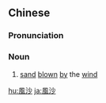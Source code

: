 {{also|风沙}}
==Chinese==
{{zh-forms|s=风沙}}

===Pronunciation===
{{zh-pron
|m=fēngshā
|c=fung1 saa1
|h=pfs=fûng-sâ
|mn=hong-soa
|cat=n
}}

===Noun===
{{zh-noun}}

# [[sand]] [[blown]] [[by]] the [[wind]]

{{zh-cat|Advanced}}

[[hu:風沙]]
[[ja:風沙]]